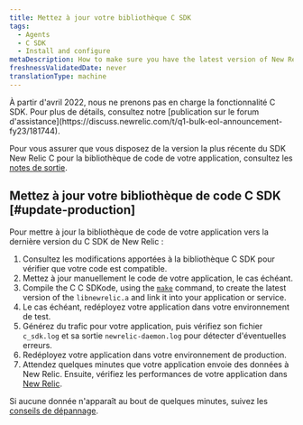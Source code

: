 ```yaml
---
title: Mettez à jour votre bibliothèque C SDK
tags:
  - Agents
  - C SDK
  - Install and configure
metaDescription: How to make sure you have the latest version of New Relic's C SDK for your application's code library.
freshnessValidatedDate: never
translationType: machine
---
```


<Callout variant="important" title="AVIS DE FIN DE VIE">
  À partir d&apos;avril 2022, nous ne prenons pas en charge la fonctionnalité C SDK. Pour plus de détails, consultez notre [publication sur le forum d&apos;assistance](https://discuss.newrelic.com/t/q1-bulk-eol-announcement-fy23/181744).
</Callout>

Pour vous assurer que vous disposez de la version la plus récente du SDK New Relic C pour la bibliothèque de code de votre application, consultez les [notes de sortie](/docs/release-notes/agent-release-notes/c-release-notes).

## Mettez à jour votre bibliothèque de code C SDK [#update-production]

Pour mettre à jour la bibliothèque de code de votre application vers la dernière version du C SDK de New Relic :

1. Consultez les modifications apportées à la bibliothèque C SDK pour vérifier que votre code est compatible.
2. Mettez à jour manuellement le code de votre application, le cas échéant.
3. Compile the C C SDKode, using the [`make`](https://github.com/newrelic/c-sdk#building) command, to create the latest version of the `libnewrelic.a` and link it into your application or service.
4. Le cas échéant, redéployez votre application dans votre environnement de test.
5. Générez du trafic pour votre application, puis vérifiez son fichier `c_sdk.log` et sa sortie `newrelic-daemon.log` pour détecter d&apos;éventuelles erreurs.
6. Redéployez votre application dans votre environnement de production.
7. Attendez quelques minutes que votre application envoie des données à New Relic. Ensuite, vérifiez les performances de votre application dans [New Relic](/docs/apm/applications-menu/monitoring/apm-overview-page).

Si aucune donnée n&apos;apparaît au bout de quelques minutes, suivez les [conseils de dépannage](/docs/apm/agents/c-sdk/troubleshooting/no-data-appears-c-sdk).